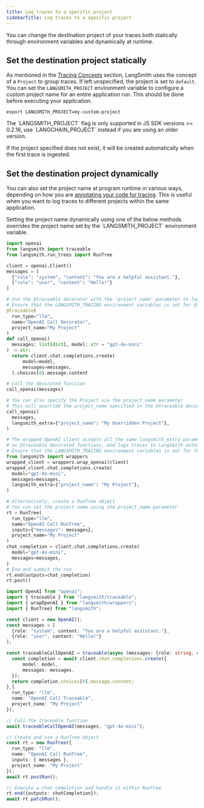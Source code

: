 ```yaml
---
title: Log traces to a specific project
sidebarTitle: Log traces to a specific project
---
```


You can change the destination project of your traces both statically through environment variables and dynamically at runtime.

## Set the destination project statically

As mentioned in the [Tracing Concepts](/langsmith/observability-concepts#projects) section, LangSmith uses the concept of a `Project` to group traces. If left unspecified, the project is set to `default`. You can set the `LANGSMITH_PROJECT` environment variable to configure a custom project name for an entire application run. This should be done before executing your application.

```
export LANGSMITH_PROJECT=my-custom-project
```

<Warning>
The `LANGSMITH_PROJECT` flag is only supported in JS SDK versions >= 0.2.16, use `LANGCHAIN_PROJECT` instead if you are using an older version.
</Warning>

If the project specified does not exist, it will be created automatically when the first trace is ingested.

## Set the destination project dynamically

You can also set the project name at program runtime in various ways, depending on how you are [annotating your code for tracing](/langsmith/annotate-code). This is useful when you want to log traces to different projects within the same application.

<Note>
Setting the project name dynamically using one of the below methods overrides the project name set by the `LANGSMITH_PROJECT` environment variable.
</Note>

<CodeGroup>

```python Python
import openai
from langsmith import traceable
from langsmith.run_trees import RunTree

client = openai.Client()
messages = [
  {"role": "system", "content": "You are a helpful assistant."},
  {"role": "user", "content": "Hello!"}
]

# Use the @traceable decorator with the 'project_name' parameter to log traces to LangSmith
# Ensure that the LANGSMITH_TRACING environment variables is set for @traceable to work
@traceable(
  run_type="llm",
  name="OpenAI Call Decorator",
  project_name="My Project"
)
def call_openai(
  messages: list[dict], model: str = "gpt-4o-mini"
) -> str:
  return client.chat.completions.create(
      model=model,
      messages=messages,
  ).choices[0].message.content

# Call the decorated function
call_openai(messages)

# You can also specify the Project via the project_name parameter
# This will override the project_name specified in the @traceable decorator
call_openai(
  messages,
  langsmith_extra={"project_name": "My Overridden Project"},
)

# The wrapped OpenAI client accepts all the same langsmith_extra parameters
# as @traceable decorated functions, and logs traces to LangSmith automatically.
# Ensure that the LANGSMITH_TRACING environment variables is set for the wrapper to work.
from langsmith import wrappers
wrapped_client = wrappers.wrap_openai(client)
wrapped_client.chat.completions.create(
  model="gpt-4o-mini",
  messages=messages,
  langsmith_extra={"project_name": "My Project"},
)

# Alternatively, create a RunTree object
# You can set the project name using the project_name parameter
rt = RunTree(
  run_type="llm",
  name="OpenAI Call RunTree",
  inputs={"messages": messages},
  project_name="My Project"
)
chat_completion = client.chat.completions.create(
  model="gpt-4o-mini",
  messages=messages,
)
# End and submit the run
rt.end(outputs=chat_completion)
rt.post()
```

```typescript TypeScript
import OpenAI from "openai";
import { traceable } from "langsmith/traceable";
import { wrapOpenAI } from "langsmith/wrappers";
import { RunTree} from "langsmith";

const client = new OpenAI();
const messages = [
  {role: "system", content: "You are a helpful assistant."},
  {role: "user", content: "Hello!"}
];

const traceableCallOpenAI = traceable(async (messages: {role: string, content: string}[], model: string) => {
  const completion = await client.chat.completions.create({
      model: model,
      messages: messages,
  });
  return completion.choices[0].message.content;
},{
  run_type: "llm",
  name: "OpenAI Call Traceable",
  project_name: "My Project"
});

// Call the traceable function
await traceableCallOpenAI(messages, "gpt-4o-mini");

// Create and use a RunTree object
const rt = new RunTree({
  run_type: "llm",
  name: "OpenAI Call RunTree",
  inputs: { messages },
  project_name: "My Project"
});
await rt.postRun();

// Execute a chat completion and handle it within RunTree
rt.end({outputs: chatCompletion});
await rt.patchRun();
```

</CodeGroup>
